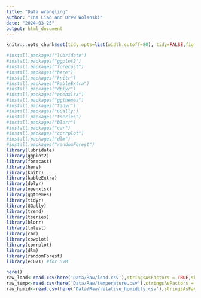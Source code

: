 ```yaml
---
title: "Data wrangling"
author: "Ina Liao and Drew Wolanski"
date: "2024-03-25"
output: html_document
---
```


```r
knitr:::opts_chunk$set(tidy.opts=list(width.cutoff=80), tidy=FALSE,fig.align = "center", dev = "cairo_pdf", fig.pos = "H")
```

```r
#install.packages("lubridate")
#install.packages("ggplot2")
#install.packages("forecast")
#install.packages("here")
#install.packages("knitr")
#install.packages("kableExtra")
#install.packages("dplyr")
#install.packages("openxlsx")
#install.packages("ggthemes")
#install.packages("tidyr")
#install.packages("GGally")
#install.packages("tseries")
#install.packages("blorr")
#install.packages("car")
#install.packages("corrplot")
#install.packages("dlm")
#install.packages("randomForest")
library(lubridate)
library(ggplot2)
library(forecast) 
library(here)
library(knitr)
library(kableExtra)
library(dplyr)
library(openxlsx)
library(ggthemes)
library(tidyr)
library(GGally)
library(trend)
library(tseries)
library(blorr)   
library(lmtest) 
library(car)
library(cowplot)
library(corrplot)
library(dlm)
library(randomForest)
library(e1071) #for SVM
```

```r
here()
raw_load<-read.csv(here('Data/Raw/load.csv'),stringsAsFactors = TRUE,skip=0,header=TRUE)
raw_temp<-read.csv(here('Data/Raw/temperature.csv'),stringsAsFactors = TRUE,skip=0,header=TRUE)
raw_humid<-read.csv(here('Data/Raw/relative_humidity.csv'),stringsAsFactors = TRUE,skip=0,header=TRUE)
```